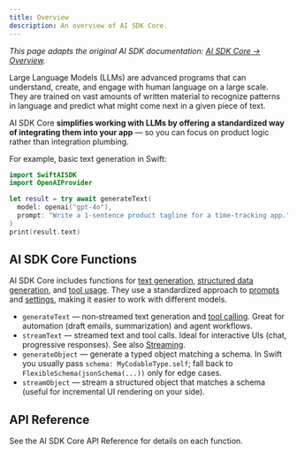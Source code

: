 ```yaml
---
title: Overview
description: An overview of AI SDK Core.
---
```

_This page adapts the original AI SDK documentation: [AI SDK Core → Overview](https://ai-sdk.dev/docs/ai-sdk-core)._ 

Large Language Models (LLMs) are advanced programs that can understand, create, and engage with human language on a large scale.
They are trained on vast amounts of written material to recognize patterns in language and predict what might come next in a given piece of text.

AI SDK Core **simplifies working with LLMs by offering a standardized way of integrating them into your app** — so you can focus on product logic rather than integration plumbing.

For example, basic text generation in Swift:

```swift
import SwiftAISDK
import OpenAIProvider

let result = try await generateText(
  model: openai("gpt-4o"),
  prompt: "Write a 1‑sentence product tagline for a time‑tracking app."
)
print(result.text)
```

## AI SDK Core Functions

AI SDK Core includes functions for [text generation](./generating-text), [structured data generation](./generating-structured-data), and [tool usage](./tools-and-tool-calling).
They use a standardized approach to [prompts](/foundations/prompts) and [settings](./settings), making it easier to work with different models.

- `generateText` — non‑streamed text generation and [tool calling](./tools-and-tool-calling). Great for automation (draft emails, summarization) and agent workflows.
- `streamText` — streamed text and tool calls. Ideal for interactive UIs (chat, progressive responses). See also [Streaming](/foundations/streaming).
- `generateObject` — generate a typed object matching a schema. In Swift you usually pass `schema: MyCodableType.self`; fall back to `FlexibleSchema(jsonSchema(...))` only for edge cases.
- `streamObject` — stream a structured object that matches a schema (useful for incremental UI rendering on your side).

## API Reference

See the AI SDK Core API Reference for details on each function.
